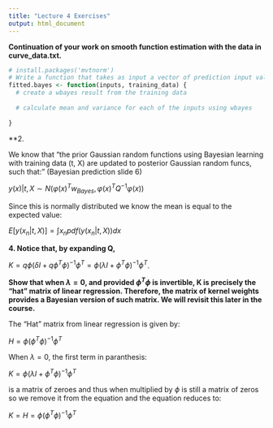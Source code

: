 ```yaml
---
title: "Lecture 4 Exercises"
output: html_document
---
```


**Continuation of your work on smooth function estimation with the data in curve_data.txt.**

```r
# install.packages('mvtnorm')
# Write a function that takes as input a vector of prediction input values, and returns the mean and the precision of the predictive distribution at each of these inputs.
fitted.bayes <- function(inputs, training_data) {
  # create a wbayes result from the training data
  
  # calculate mean and variance for each of the inputs using wbayes
  
}

```

**2.

We know that "the prior Gaussian random functions using Bayesian learning with training data (t, X) are updated to posterior Gaussian random funcs, such that:" (Bayesian prediction slide 6)

$y(x)|t, X ∼ N (φ(x)^{T} w_{Bayes} , φ(x)^{T} Q^{-1} φ(x))$

Since this is normally distributed we know the mean is equal to the expected value:

$E[y(x_{n}|t,X)] = \int x_{n} pdf(y(x_{n}|t,X)) dx$

**4. Notice that, by expanding Q,**

$K=q\phi(\delta I+q\phi^{T}\phi)^{−1}\phi^{T}  = \phi(\lambda I+\phi^{T}\phi)^{−1}\phi^{T}$.

**Show that when $\lambda = 0$, and provided $\phi^{T}\phi$ is invertible, K is precisely the “hat” matrix of linear regression. Therefore, the matrix of kernel weights provides a Bayesian version of such matrix. We will revisit this later in the course.**

The "Hat" matrix from linear regression is given by:

$H = \phi(\phi^{T}\phi)^{−1}\phi^{T}$

When $\lambda = 0$, the first term in paranthesis:

$K = \phi(\lambda I+\phi^{T}\phi)^{−1}\phi^{T}$

is a matrix of zeroes and thus when multiplied by $\phi$ is still a matrix of zeros so we remove it from the equation and the equation reduces to:

$K = H = \phi(\phi^{T}\phi)^{−1}\phi^{T}$
